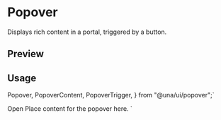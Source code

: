 

<Meta of={PopoverStories} />

<RadixPrimitiveDocsButton name='popover' />

# Popover

Displays rich content in a portal, triggered by a button.

## Preview

<Canvas of={PopoverStories.Example} />

## Usage

  Popover,
  PopoverContent,
  PopoverTrigger,
} from "@una/ui/popover";`

  <PopoverTrigger>Open</PopoverTrigger>
  <PopoverContent>Place content for the popover here.</PopoverContent>
</Popover>`

<Source code={importCode} language='ts' dark />
<Source code={usageCode} language='tsx' dark />
